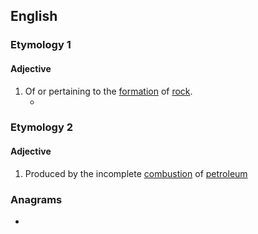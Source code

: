 ==English==

===Etymology 1===
{{confix|en|petro|genic}}

====Adjective====
{{en-adj|-}}

# Of or pertaining to the [[formation]] of [[rock#Noun|rock]].
#* {{quote-book|en|author=Frank Wigglesworth Clarke|authorlink=Frank Wigglesworth Clarke|author2=Henry Stephens Washington|authorlink2=Henry Stephens Washington|chapter=Evolution of the Elements|title=The Composition of the Earth’s Crust|series={{w|United States Geological Survey}} Professional Paper|seriesvolume=127|location=Washington, D.C.|publisher=[[w:United States Government Publishing Office|Government Printing Office]]|year=1924|pages=107–108|pageurl=https://books.google.com/books?id=A0oRAAAAIAAJ&pg=PA108|oclc=595215791|passage=Silica and alumina are distinctly the most abundant and characteristic '''petrogenic''' constituents, and with them are most frequently associated those elements toward the extreme '''petrogenic''' end of the periodic table, especially potassium, sodium, and calcium in the order named; and these elements are associated with each other.}}

===Etymology 2===
{{confix|en|petro|genic}}

====Adjective====
{{en-adj|-}}

# {{lb|en|of hydrocarbons etc}} Produced by the incomplete [[combustion]] of [[petroleum]]

===Anagrams===
* {{anagrams|en|a=ceeginoprt|progenetic}}